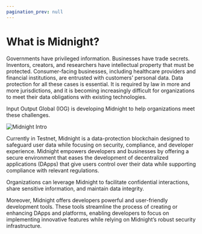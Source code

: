```yaml
---
pagination_prev: null
---
```


# What is Midnight?

Governments have privileged information. Businesses have trade secrets. Inventors, creators, and researchers have intellectual property that must be protected. Consumer-facing businesses, including healthcare providers and financial institutions, are entrusted with customers’ personal data. Data protection for all these cases is essential. It is required by law in more and more jurisdictions, and it is becoming increasingly difficult for organizations to meet their data obligations with existing technologies. 

Input Output Global (IOG) is developing Midnight to help organizations meet these challenges.

![Midnight Intro](/img/Intro.png)

Currently in Testnet, Midnight is a data-protection blockchain designed to safeguard user data while focusing on security, compliance, and developer experience. Midnight empowers developers and businesses by offering a secure environment that eases the development of decentralized applications (DApps) that give users control over their data while supporting compliance with relevant regulations.

Organizations can leverage Midnight to facilitate confidential interactions, share sensitive information, and maintain data integrity.

Moreover, Midnight offers developers powerful and user-friendly development tools. These tools streamline the process of creating or enhancing DApps and platforms, enabling developers to focus on implementing innovative features while relying on Midnight’s robust security infrastructure.


